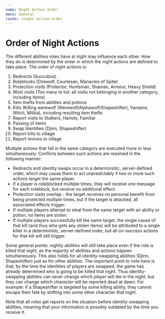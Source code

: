 ```yaml
---
name: Night Action Order
menu: General
route: /night-action-order
---
```


# Order of Night Actions

The different abilities roles have at night may influence each other. How they do is determined by the order in which the night actions are defined to take place. The order of night actions is:

1. Redirects (Succubus)
1. Roleblocks (Direwolf, Courtesan, Manacles of Spite)
1. Protection visits (Protector, Huntsman, Shaman, Armour, Heavy Shield)
1. Most visits (Too many to list: all visits not belonging in another category, including items)
1. Item thefts from abilities and potions
1. Kills (Killing werewolf (Werewolf/Alphawolf/Shapeshifter), Vampire, Witch, Militia), including resulting item thefts
1. Report visits to Stalkers, Harlots, Familiar
1. Passing of items
1. Swap Identities (Djinn, Shapeshifter)
1. Report kills to village
1. Report revives to village

Multiple actions that fall in the same category are executed more or less simultaneously. Conflicts between such actions are resolved in the following manner:

- Redirects and identity swaps occur in a determinsitic, server-defined order, which may cause them to act unpredictably if two or more such actions target the same player.
- If a player is roleblocked multiple times, they will receive one message for each roleblock, but receive no additional effect.
- Protection visits overlap - the target receives no personal benefit from being protected multiple times, but if the target is attacked, all associated effects trigger.
- If multiple players attempt to steal from the same target with an ability or potion, no items are stolen.
- If multiple players successfully kill the same target, the single cause of that kill (and thus who gets any stolen items) will be attributed to a single killer in a deterministic, server-defined order, but all on-success actions for that kill will still trigger.

Some general points: nightly abilities will still take place even if the role is killed that night, as the majority of abilities and actions happen simultaneously. This also holds for all identity-swapping abilities (Djinn, Shapeshifter) just as for other abilities. The important point to note here is that, by the time the identities of players are swapped, the game has already determined who is going to be killed that night. Thus identity-swapping abilities can never change which _player_ will die in the night, but they can change which _character_ will be reported dead at dawn. For example: if a Shapeshifter is targeted by some killing ability, they cannot escape their fate by shifting into some other character that night.

Note that all roles get reports on the situation before identity-swapping abilities, meaning that your information is possibly outdated by the time you receive it.
